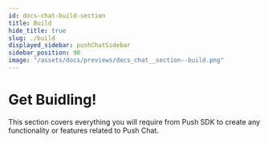 ```yaml
---
id: docs-chat-build-section
title: Build
hide_title: true
slug: ./build
displayed_sidebar: pushChatSidebar
sidebar_position: 90
image: "/assets/docs/previews/docs_chat__section--build.png"
---
```


# Get Buidling!
This section covers everything you will require from Push SDK to create any functionality or features related to Push Chat.

<head>
  <title>Build section | Push Chat | Push Documentation</title>
</head>


<DocCardList />